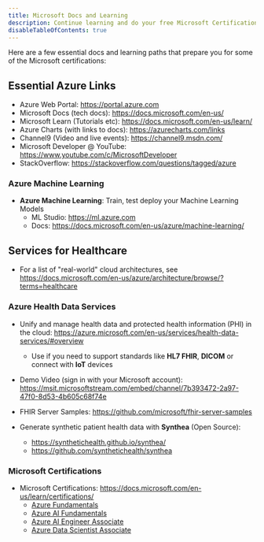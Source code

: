 ```yaml
---
title: Microsoft Docs and Learning
description: Continue learning and do your free Microsoft Certification
disableTableOfContents: true
---
```


Here are a few essential docs and learning paths that prepare you for some of the Microsoft certifications:

## Essential Azure Links

- Azure Web Portal: https://portal.azure.com
- Microsoft Docs (tech docs): https://docs.microsoft.com/en-us/
- Microsoft Learn (Tutorials etc): https://docs.microsoft.com/en-us/learn/
- Azure Charts (with links to docs): https://azurecharts.com/links
- Channel9 (Video and live events): https://channel9.msdn.com/
- Microsoft Developer @ YouTube: https://www.youtube.com/c/MicrosoftDeveloper
- StackOverflow: https://stackoverflow.com/questions/tagged/azure

### Azure Machine Learning

- **Azure Machine Learning**: Train, test deploy your Machine Learning Models
  - ML Studio: https://ml.azure.com
  - Docs: https://docs.microsoft.com/en-us/azure/machine-learning/

## Services for Healthcare

- For a list of "real-world" cloud architectures, see
  https://docs.microsoft.com/en-us/azure/architecture/browse/?terms=healthcare

### Azure Health Data Services

- Unify and manage health data and protected health information (PHI) in the cloud: https://azure.microsoft.com/en-us/services/health-data-services/#overview
  - Use if you need to support standards like **HL7 FHIR**, **DICOM** or connect with **IoT** devices
- Demo Video (sign in with your Microsoft account): https://msit.microsoftstream.com/embed/channel/7b393472-2a97-47f0-8d53-4b605c68f74e
- FHIR Server Samples: https://github.com/microsoft/fhir-server-samples
- Generate synthetic patient health data with **Synthea** (Open Source):

  - https://synthetichealth.github.io/synthea/
  - https://github.com/synthetichealth/synthea

### Microsoft Certifications

- Microsoft Certifications: https://docs.microsoft.com/en-us/learn/certifications/
  - [Azure Fundamentals](https://docs.microsoft.com/en-us/learn/certifications/azure-fundamentals/)
  - [Azure AI Fundamentals](https://docs.microsoft.com/en-us/learn/certifications/azure-ai-fundamentals/)
  - [Azure AI Engineer Associate](https://docs.microsoft.com/en-us/certifications/azure-ai-engineer/)
  - [Azure Data Scientist Associate](https://docs.microsoft.com/en-us/certifications/azure-data-scientist/)

<!--https://docs.microsoft.com/en-us/certifications/azure-ai-engineer/ -->

